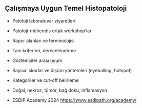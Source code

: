 ## Çalışmaya Uygun Temel Histopatoloji

- Patoloji laboratuvar ziyaretleri
- Patoloji-mühendis ortak workshop'lar
- Rapor alanları ve terminolojisi
- Tanı kriterleri, derecelendirme
- Gözlemciler arası uyum 
- Sayısal skorlar ve ölçüm yöntemleri (eyeballing, hotspot)
- Kategoriler ve cut-off belirleme
- Doğal, nekroz, tümör, bağ doku, inflamasyon

- ESDIP Academy 2024 <https://www.esdipath.org/academy/>

::: {.notes} 

:::
